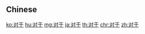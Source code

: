 {{also|對於}}
==Chinese==
{{zh-see|對於}}

[[ko:对于]]
[[hu:对于]]
[[mg:对于]]
[[ja:对于]]
[[th:对于]]
[[chr:对于]]
[[zh:对于]]